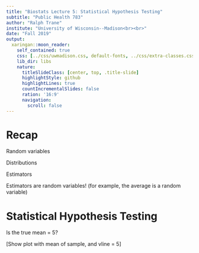 ```yaml
---
title: "Biostats Lecture 5: Statistical Hypothesis Testing"
subtitle: "Public Health 783"
author: "Ralph Trane"
institute: "University of Wisconsin--Madison<br><br>"
date: "Fall 2019"
output:
  xaringan::moon_reader:
    self_contained: true
    css: [../css/uwmadison.css, default-fonts, ../css/extra-classes.css]
    lib_dir: libs
    nature:
      titleSlideClass: [center, top, .title-slide]
      highlightStyle: github
      highlightLines: true
      countIncrementalSlides: false
      ration: '16:9'
      navigation:
        scroll: false
---
```


# Recap

Random variables

Distributions

Estimators

Estimators are random variables! (for example, the average is a random variable)

# Statistical Hypothesis Testing

Is the true mean = 5?

[Show plot with mean of sample, and vline = 5]

